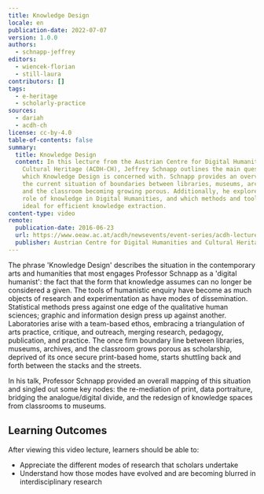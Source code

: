 ```yaml
---
title: Knowledge Design
locale: en
publication-date: 2022-07-07
version: 1.0.0
authors:
  - schnapp-jeffrey
editors:
  - wiencek-florian
  - still-laura
contributors: []
tags:
  - e-heritage
  - scholarly-practice
sources:
  - dariah
  - acdh-ch
license: cc-by-4.0
table-of-contents: false
summary:
  title: Knowledge Design
  content: In this lecture from the Austrian Centre for Digital Humanities and
    Cultural Heritage (ACDH-CH), Jeffrey Schnapp outlines the main questions
    which Knowledge Design is concerned with. Schnapp provides an overview of
    the current situation of boundaries between libraries, museums, archives,
    and the classroom becoming growing porous. Additionally, he explores the
    role of knowledge in Digital Humanities, and which methods and tools are
    ideal for efficient knowledge extraction.
content-type: video
remote:
  publication-date: 2016-06-23
  url: https://www.oeaw.ac.at/acdh/newsevents/event-series/acdh-lecture-21
  publisher: Austrian Centre for Digital Humanities and Cultural Heritage (ACDH-CH)
---
```

The phrase 'Knowledge Design' describes the situation in the contemporary arts and humanities that most engages Professor Schnapp as a 'digital humanist': the fact that the form that knowledge assumes can no longer be considered a given. The tools of humanistic enquiry have become as much objects of research and experimentation as have modes of dissemination. Statistical methods press against one edge of the qualitative human sciences; graphic and information design press up against another. Laboratories arise with a team-based ethos, embracing a triangulation of arts practice, critique, and outreach, merging research, pedagogy, publication, and practice. The once firm boundary line between libraries, museums, archives, and the classroom grows porous as scholarship, deprived of its once secure print-based home, starts shuttling back and forth between the stacks and the streets.

In his talk, Professor Schnapp provided an overall mapping of this situation and singled out some key nodes: the re-mediation of print, data portraiture, bridging the analogue/digital divide, and the redesign of knowledge spaces from classrooms to museums.

## Learning Outcomes

After viewing this video lecture, learners should be able to:

* Appreciate the different modes of research that scholars undertake
* Understand how those modes have evolved and are becoming blurred in interdisciplinary research

<VideoCard provider="youtube" id="FttED2UKemY" title="ACDH-CH Lecture 2.1 – Jeffrey Schnapp – Knowledge Design" image="/assets/content/assets/en/resources/external/knowledge-design/acdh-logo-png" subtitle="Click here to view" />
